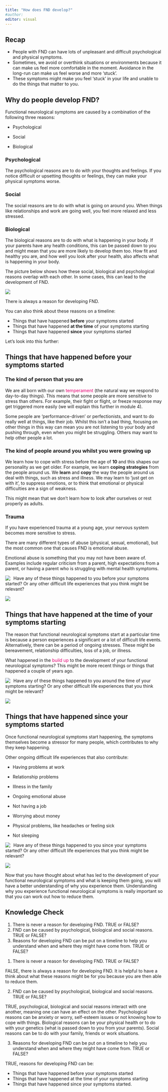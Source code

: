 ```yaml
---
title: "How does FND develop?"
#author:
editor: visual
---
```


## Recap

-   People with FND can have lots of unpleasant and difficult psychological and physical symptoms.
-   Sometimes, we avoid or overthink situations or environments because it can make us feel more comfortable in the moment. Avoidance in the long-run can make us feel worse and more ‘stuck’.
-   These symptoms might make you feel ‘stuck’ in your life and unable to do the things that matter to you.

## Why do people develop FND?

Functional neurological symptoms are caused by a combination of the following three reasons:

-   Psychological

-   Social

-   Biological

### Psychological

The psychological reasons are to do with your thoughts and feelings. If you notice difficult or upsetting thoughts or feelings, they can make your physical symptoms worse.

### Social

The social reasons are to do with what is going on around you. When things like relationships and work are going well, you feel more relaxed and less stressed.

### Biological

The biological reasons are to do with what is happening in your body. If your parents have any health conditions, this can be passed down to you and might mean that you are more likely to develop them too. How fit and healthy you are, and how well you look after your health, also affects what is happening in your body.

The picture below shows how these social, biological and psychological reasons overlap with each other. In some cases, this can lead to the development of FND.

![](images/3./biopsychosoc.png)

There is always a reason for developing FND.

You can also think about these reasons on a timeline:

-   Things that have happened **before** your symptoms started
-   Things that have happened **at the time** of your symptoms starting
-   Things that have happened **since** your symptoms started

Let’s look into this further:

## Things that have happened before your symptoms started

### The kind of person that you are

We are all born with our own [temperament]{style="color: #e60073;"} (the natural way we respond to day-to-day things). This means that some people are more sensitive to stress than others. For example, their fight or flight, or freeze response may get triggered more easily (we will explain this further in module 4).

Some people are ‘performance-driven’ or perfectionists, and want to do really well at things, like their job. Whilst this isn’t a bad thing, focusing on other things in this way can mean you are not listening to your body and pushing through, even when you might be struggling. Others may want to help other people a lot.

### The kind of people around you whilst you were growing up

We learn how to cope with stress before the age of **10** and this shapes our personality as we get older. For example, we learn **coping strategies** from the people around us. We **learn** and **copy** the way the people around us deal with things, such as stress and illness. We may learn to ‘just get on with it’, to suppress emotions, or to think that emotional or physical difficulties are a sign of weakness.

This might mean that we don’t learn how to look after ourselves or rest properly as adults.

### Trauma

If you have experienced trauma at a young age, your nervous system becomes more sensitive to stress.

There are many different types of abuse (physical, sexual, emotional), but the most common one that causes FND is emotional abuse.

Emotional abuse is something that you may not have been aware of. Examples include regular criticism from a parent, high expectations from a parent, or having a parent who is struggling with mental health symptoms.

![](images/1./clipboard-2838197157.png){style="float: left;  margin-right: 10px"}

Have any of these things happened to you before your symptoms started? Or any other difficult life experiences that you think might be relevant?

![](/img/empty-text-box.png)

## Things that have happened at the time of your symptoms starting

The reason that functional neurological symptoms start at a particular time is because a person experiences a significant or a lot of difficult life events. Alternatively, there can be a period of ongoing stresses. These might be bereavement, relationship difficulties, loss of a job, or illness.

What happened in the [build up]{style="color: #e60073;"} to the development of your functional neurological symptoms? This might be more recent things or things that happened a couple of years ago.

![](images/1./clipboard-2838197157.png){style="float: left;  margin-right: 10px"}

Have any of these things happened to you around the time of your symptoms starting? Or any other difficult life experiences that you think might be relevant?

![](/img/empty-text-box.png)

## Things that have happened since your symptoms started

Once functional neurological symptoms start happening, the symptoms themselves become a stressor for many people, which contributes to why they keep happening.

Other ongoing difficult life experiences that also contribute:

-   Having problems at work

-   Relationship problems

-   Illness in the family

-   Ongoing emotional abuse

-   Not having a job

-   Worrying about money

-   Physical problems, like headaches or feeling sick

-   Not sleeping

![](images/1./clipboard-2838197157.png){style="float: left;  margin-right: 10px"}

Have any of these things happened to you since your symptoms started? Or any other difficult life experiences that you think might be relevant?

![](/img/empty-text-box.png)

Now that you have thought about what has led to the development of your functional neurological symptoms and what is keeping them going, you will have a better understanding of why you experience them. Understanding why you experience functional neurological symptoms is really important so that you can work out how to reduce them.

## Knowledge Check

::: {.callout-note title="Questions" collapse="false"}
1.  There is never a reason for developing FND. TRUE or FALSE?
2.  FND can be caused by psychological, biological and social reasons. TRUE or FALSE?
3.  Reasons for developing FND can be put on a timeline to help you understand when and where they might have come from. TRUE or FALSE?
:::

::: {.callout-tip title="Answers" collapse="true"}
1.  There is never a reason for developing FND. TRUE or FALSE?

FALSE, there is always a reason for developing FND. It is helpful to have a think about what these reasons might be for you because you are then able to reduce them.

2.  FND can be caused by psychological, biological and social reasons. TRUE or FALSE?

TRUE, psychological, biological and social reasons interact with one another, meaning one can have an effect on the other. Psychological reasons can be anxiety or worry, self-esteem issues or not knowing how to cope with things. Biological reasons can be your physical health or to do with your genetics (what is passed down to you from your parents). Social reasons can be to do with your family, friends or work situations.

3.  Reasons for developing FND can be put on a timeline to help you understand when and where they might have come from. TRUE or FALSE?

TRUE, reasons for developing FND can be:

-   Things that have happened before your symptoms started
-   Things that have happened at the time of your symptoms starting
-   Things that have happened since your symptoms started.
:::
